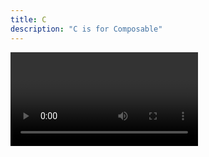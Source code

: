 ```yaml
---
title: C
description: "C is for Composable"
---
```


<Video id="XG8nJDWu3a0" />

Imagine your product as a puzzle made up of lots of different pieces that each do different jobs. You might have a content management system, a payment system, a shopping catalogue and an email platform that all fit together with your website to make your customers happy.

Composable is a type of architecture, and it means choosing the best tools and services for your product, making it easy to switch them out easily later if you need to.